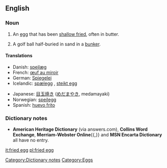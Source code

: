 ==English==
{{wikipedia}}

===Noun===
{{en-noun|sg=[[fried]] [[egg]]}}

# An [[egg]] that has been [[shallow fry|shallow fried]], often in butter.
# {{golf}} A golf ball half-buried in sand in a [[bunker]].

====Translations====
{{trans-top|An egg that has been shallow fried}}
*Danish: [[spejlæg]] {{n}}
*French: [[œuf au miroir]] {{m}}
*German: [[Spiegelei]] {{n}} {{italbrac|sunny side up}}
*Icelandic: [[spælegg]] {{n}}, [[steikt egg]] {{n}}
{{trans-mid}}
*Japanese: [[目玉焼き]] ([[めだまやき]], medamayaki)
*Norwegian: [[speilegg]] {{n}}
*Spanish: [[huevo frito]] {{m}}
{{trans-bottom}}

===Dictionary notes===
*'''American Heritage Dictionary''' (via answers.com), '''Collins Word Exchange''', '''Merriam-Webster Online'''{{,}} and '''MSN Encarta Dictionary''' all have no entry.

[[Category:Dictionary notes]]
[[Category:Eggs]]

[[it:fried egg]]
[[pl:fried egg]]